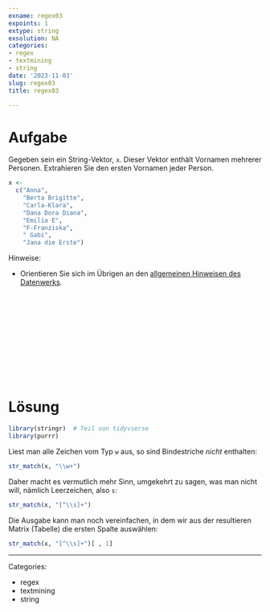 ```yaml
---
exname: regex03
expoints: 1
extype: string
exsolution: NA
categories:
- regex
- textmining
- string
date: '2023-11-03'
slug: regex03
title: regex03

---
```





# Aufgabe


Gegeben sein ein String-Vektor, `x`. Dieser Vektor enthält Vornamen mehrerer Personen.
Extrahieren Sie den ersten Vornamen jeder Person.


```r
x <-
  c("Anna",
    "Berta Brigitte",
    "Carla-Klara",
    "Dana Dora Diana",
    "Emilia E",
    "F-Franziska",
    " Gabi",
    "Jana die Erste")
```


Hinweise:

- Orientieren Sie sich im Übrigen an den [allgemeinen Hinweisen des Datenwerks](https://datenwerk.netlify.app/hinweise).






</br>
</br>
</br>
</br>
</br>
</br>
</br>
</br>
</br>
</br>

# Lösung



```r
library(stringr)  # Teil von tidyvserse
library(purrr)
```

Liest man alle Zeichen vom Typ `w` aus, so sind Bindestriche *nicht* enthalten:

```r
str_match(x, "\\w+")
```

Daher macht es vermutlich mehr Sinn, umgekehrt zu sagen, was man nicht will, nämlich Leerzeichen, also `s`:

```r
str_match(x, "[^\\s]+")
```

Die Ausgabe kann man noch vereinfachen, in dem wir aus der resultieren Matrix (Tabelle)
die ersten Spalte auswählen:

```r
str_match(x, "[^\\s]+")[ , 1]
```






---

Categories: 

- regex
- textmining
- string

